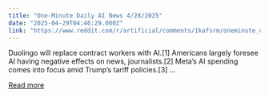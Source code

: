 ```yaml
---
title: "One-Minute Daily AI News 4/28/2025"
date: "2025-04-29T04:46:29.000Z"
link: "https://www.reddit.com/r/artificial/comments/1kafsrm/oneminute_daily_ai_news_4282025/"
---
```


Duolingo will replace contract workers with AI.[1]
 Americans largely foresee AI having negative effects on news, journalists.[2]
 Meta’s AI spending comes into focus amid Trump’s tariff policies.[3]
...

[Read more](https://www.reddit.com/r/artificial/comments/1kafsrm/oneminute_daily_ai_news_4282025/)
